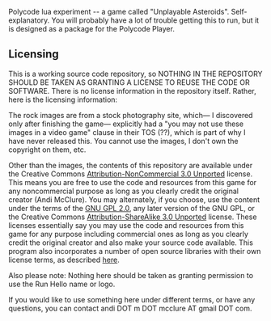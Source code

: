 Polycode lua experiment -- a game called "Unplayable Asteroids". Self-explanatory. You will probably have a lot of trouble getting this to run, but it is designed as a package for the Polycode Player.

== Licensing ==

This is a working source code repository, so NOTHING IN THE REPOSITORY SHOULD BE TAKEN AS GRANTING A LICENSE TO REUSE THE CODE OR SOFTWARE. There is no license information in the repository itself. Rather, here is the licensing information:

The rock images are from a stock photography site, which— I discovered only after finishing the game— explicitly had a "you may not use these images in a video game" clause in their TOS (??), which is part of why I have never released this. You cannot use the images, I don't own the copyright on them, etc.

Other than the images, the contents of this repository are available under the Creative Commons [[http://creativecommons.org/licenses/by-nc/3.0/|Attribution-NonCommercial 3.0 Unported]] license. This means you are free to use the code and resources from this game for any noncommercial purpose as long as you clearly credit the original creator (Andi McClure). You may alternately, if you choose, use the content under the terms of the [[http://www.gnu.org/licenses/gpl-2.0.html|GNU GPL 2.0]], any later version of the GNU GPL, or the Creative Commons [[http://creativecommons.org/licenses/by-sa/3.0/|Attribution-ShareAlike 3.0 Unported]] license. These licenses essentially say you may use the code and resources from this game for any purpose including commercial ones as long as you clearly credit the original creator and also make your source code available. This program also incorporates a number of open source libraries with their own license terms, as described [[http://vote.grumpybumpers.com/j/p/polycode-unnecesary.txt|here]].

Also please note: Nothing here should be taken as granting permission to use the Run Hello name or logo.

If you would like to use something here under different terms, or have any questions, you can contact andi DOT m DOT mcclure AT gmail DOT com.